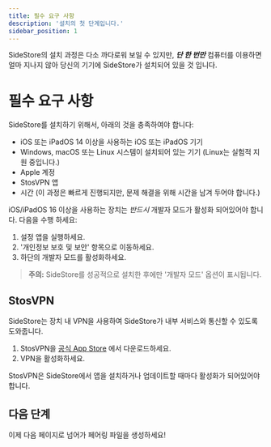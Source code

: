 ```yaml
---
title: 필수 요구 사항
description: '설치의 첫 단계입니다.'
sidebar_position: 1
---
```


SideStore의 설치 과정은 다소 까다로워 보일 수 있지만, ***단 한 번만*** 컴퓨터를 이용하면 얼마 지나지 않아 당신의 기기에 SideStore가 설치되어 있을 것 입니다.  

# 필수 요구 사항

SideStore를 설치하기 위해서, 아래의 것을 충족하여야 합니다:
- iOS 또는 iPadOS 14 이상을 사용하는 iOS 또는 iPadOS 기기  
- Windows, macOS 또는 Linux 시스템이 설치되어 있는 기기 (Linux는 실험적 지원 중입니다.)
- Apple 계정
- StosVPN 앱
- 시간 (이 과정은 빠르게 진행되지만, 문제 해결을 위해 시간을 남겨 두어야 합니다.)

iOS/iPadOS 16 이상을 사용하는 장치는 *반드시* 개발자 모드가 활성화 되어있어야 합니다. 다음을 수행 하세요:
1. 설정 앱을 실행하세요.
2. '개인정보 보호 및 보안' 항목으로 이동하세요.
3. 하단의 개발자 모드를 활성화하세요.

> **주의:** SideStore를 성공적으로 설치한 후에만 '개발자 모드' 옵션이 표시됩니다.

## StosVPN

SideStore는 장치 내 VPN을 사용하여 SideStore가 내부 서비스와 통신할 수 있도록 도와줍니다.

1. StosVPN을 [공식 App Store](https://apps.apple.com/us/app/stosvpn/id6744003051) 에서 다운로드하세요.
2. VPN을 활성화하세요.

StosVPN은 SideStore에서 앱을 설치하거나 업데이트할 때마다 활성화가 되어있어야 합니다.

## 다음 단계

이제 다음 페이지로 넘어가 페어링 파일을 생성하세요!